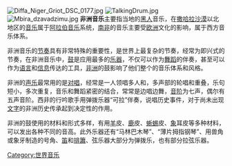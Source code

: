 {{unreferenced|time=2019-04-28T18:22:03+00:00}}
[[File:Diffa_Niger_Griot_DSC_0177.jpg|right]]
[[Image:TalkingDrum.jpg|thumb]]
[[Image:Mbira_dzavadzimu.jpg|thumb]]
'''非洲音乐'''主要指当地的[[黑色人种|黑人]]音乐，在[[撒哈拉沙漠|撒哈拉沙漠]]以北地区的[[音乐|音乐]]属于[[阿拉伯音乐|阿拉伯音乐]]系统，[[南非|南非]]的音乐主要受[[欧洲|欧洲]]文化的影响，属于西方音乐体系。

非洲音乐的[[节奏|节奏]]具有非常特殊的重要性，是世界上最复杂的节奏，经常为即兴式的节奏，在非洲音乐中，[[鼓|鼓]]是应用最多的[[乐器|乐器]]，不仅可以作为[[舞蹈|舞蹈]]的伴奏，甚至可以作为[[语言|语言]]和[[信息|信息]]传达的工具，[[非洲|非洲]]的鼓影响了他们整个的音乐体系和风格。

非洲的[[声乐|声乐]]最常用的是[[对唱|对唱]]，经常是一人领唱多人和，多声部的轮唱和重叠，乐句短小，多次重复，音乐和舞蹈紧密的结合，常常是边唱边舞，[[音阶|音阶]]为七声，偶尔有五声音阶。西非的行吟歌手用弹拨乐器“可拉”伴奏，说唱历史事件，对于尚未出现[[文字|文字]]的非洲历史传承起到决定性的作用。

非洲的鼓使用的材料和形式多样，有用[[羊|羊]]皮、[[鹿|鹿]]皮、[[蜥蜴|蜥蜴]]皮、[[象|象]]耳皮等多种材料，可以发出各种不同的音高。此外乐器还有“马林巴木琴”、“薄片拇指钢琴”、用兽角或象牙制造的号角、[[笛|笛]]和[[排簫_(總稱)|排簫]]、弦乐器大部分为弹拨乐，也有部分拉弦乐器。

[[Category:世界音乐|Category:世界音乐]]